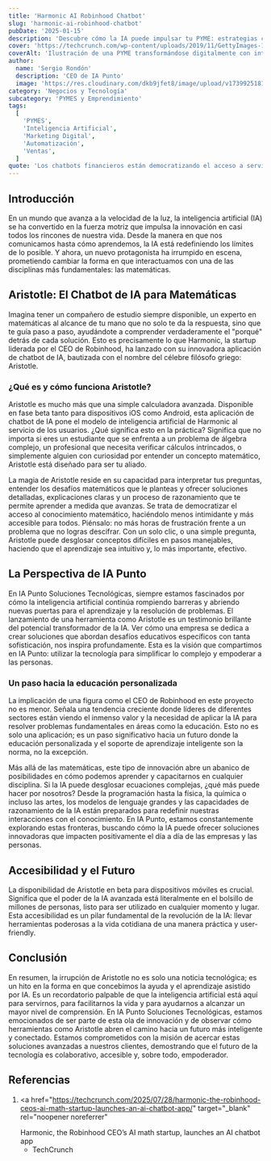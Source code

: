 ```yaml
---
title: 'Harmonic AI Robinhood Chatbot'
slug: 'harmonic-ai-robinhood-chatbot'
pubDate: '2025-01-15'
description: 'Descubre cómo la IA puede impulsar tu PYME: estrategias concretas de marketing, automatización y datos para aumentar ventas.'
cover: 'https://techcrunch.com/wp-content/uploads/2019/11/GettyImages-1047349788-1.jpg?w=1024'
coverAlt: 'Ilustración de una PYME transformándose digitalmente con inteligencia artificial.'
author:
  name: 'Sergio Rondón'
  description: 'CEO de IA Punto'
  image: 'https://res.cloudinary.com/dkb9jfet8/image/upload/v1739925181/sergio_gdcaeh.png'
category: 'Negocios y Tecnología'
subcategory: 'PYMES y Emprendimiento'
tags:
  [
    'PYMES',
    'Inteligencia Artificial',
    'Marketing Digital',
    'Automatización',
    'Ventas',
  ]
quote: 'Los chatbots financieros están democratizando el acceso a servicios bancarios. — Sergio Rondón'
---
```

<h2 id="introduccion">Introducción</h2>

En un mundo que avanza a la velocidad de la luz, la inteligencia artificial (IA) se ha convertido en la fuerza motriz que impulsa la innovación en casi todos los rincones de nuestra vida. Desde la manera en que nos comunicamos hasta cómo aprendemos, la IA está redefiniendo los límites de lo posible. Y ahora, un nuevo protagonista ha irrumpido en escena, prometiendo cambiar la forma en que interactuamos con una de las disciplinas más fundamentales: las matemáticas.

<h2 id="aristotle-el-chatbot-de-ia-para-matematicas">
  Aristotle: El Chatbot de IA para Matemáticas
</h2>

Imagina tener un compañero de estudio siempre disponible, un experto en matemáticas al alcance de tu mano que no solo te da la respuesta, sino que te guía paso a paso, ayudándote a comprender verdaderamente el "porqué" detrás de cada solución. Esto es precisamente lo que Harmonic, la startup liderada por el CEO de Robinhood, ha lanzado con su innovadora aplicación de chatbot de IA, bautizada con el nombre del célebre filósofo griego: Aristotle.

<h3 id="que-es-y-como-funciona-aristotle">
  ¿Qué es y cómo funciona Aristotle?
</h3>

Aristotle es mucho más que una simple calculadora avanzada. Disponible en fase beta tanto para dispositivos iOS como Android, esta aplicación de chatbot de IA pone el modelo de inteligencia artificial de Harmonic al servicio de los usuarios. ¿Qué significa esto en la práctica? Significa que no importa si eres un estudiante que se enfrenta a un problema de álgebra complejo, un profesional que necesita verificar cálculos intrincados, o simplemente alguien con curiosidad por entender un concepto matemático, Aristotle está diseñado para ser tu aliado.

La magia de Aristotle reside en su capacidad para interpretar tus preguntas, entender los desafíos matemáticos que le planteas y ofrecer soluciones detalladas, explicaciones claras y un proceso de razonamiento que te permite aprender a medida que avanzas. Se trata de democratizar el acceso al conocimiento matemático, haciéndolo menos intimidante y más accesible para todos. Piénsalo: no más horas de frustración frente a un problema que no logras descifrar. Con un solo clic, o una simple pregunta, Aristotle puede desglosar conceptos difíciles en pasos manejables, haciendo que el aprendizaje sea intuitivo y, lo más importante, efectivo.

<h2 id="la-perspectiva-de-ia-punto">La Perspectiva de IA Punto</h2>

En IA Punto Soluciones Tecnológicas, siempre estamos fascinados por cómo la inteligencia artificial continúa rompiendo barreras y abriendo nuevas puertas para el aprendizaje y la resolución de problemas. El lanzamiento de una herramienta como Aristotle es un testimonio brillante del potencial transformador de la IA. Ver cómo una empresa se dedica a crear soluciones que abordan desafíos educativos específicos con tanta sofisticación, nos inspira profundamente. Esta es la visión que compartimos en IA Punto: utilizar la tecnología para simplificar lo complejo y empoderar a las personas.

<h3 id="un-paso-hacia-la-educacion-personalizada">
  Un paso hacia la educación personalizada
</h3>

La implicación de una figura como el CEO de Robinhood en este proyecto no es menor. Señala una tendencia creciente donde líderes de diferentes sectores están viendo el inmenso valor y la necesidad de aplicar la IA para resolver problemas fundamentales en áreas como la educación. Esto no es solo una aplicación; es un paso significativo hacia un futuro donde la educación personalizada y el soporte de aprendizaje inteligente son la norma, no la excepción.

Más allá de las matemáticas, este tipo de innovación abre un abanico de posibilidades en cómo podemos aprender y capacitarnos en cualquier disciplina. Si la IA puede desglosar ecuaciones complejas, ¿qué más puede hacer por nosotros? Desde la programación hasta la física, la química o incluso las artes, los modelos de lenguaje grandes y las capacidades de razonamiento de la IA están preparados para redefinir nuestras interacciones con el conocimiento. En IA Punto, estamos constantemente explorando estas fronteras, buscando cómo la IA puede ofrecer soluciones innovadoras que impacten positivamente el día a día de las empresas y las personas.

<h2 id="accesibilidad-y-el-futuro">Accesibilidad y el Futuro</h2>

La disponibilidad de Aristotle en beta para dispositivos móviles es crucial. Significa que el poder de la IA avanzada está literalmente en el bolsillo de millones de personas, listo para ser utilizado en cualquier momento y lugar. Esta accesibilidad es un pilar fundamental de la revolución de la IA: llevar herramientas poderosas a la vida cotidiana de una manera práctica y user-friendly.

<h2 id="conclusion">Conclusión</h2>

En resumen, la irrupción de Aristotle no es solo una noticia tecnológica; es un hito en la forma en que concebimos la ayuda y el aprendizaje asistido por IA. Es un recordatorio palpable de que la inteligencia artificial está aquí para servirnos, para facilitarnos la vida y para ayudarnos a alcanzar un mayor nivel de comprensión. En IA Punto Soluciones Tecnológicas, estamos emocionados de ser parte de esta ola de innovación y de observar cómo herramientas como Aristotle abren el camino hacia un futuro más inteligente y conectado. Estamos comprometidos con la misión de acercar estas soluciones avanzadas a nuestros clientes, demostrando que el futuro de la tecnología es colaborativo, accesible y, sobre todo, empoderador.

<h2 id="referencias">Referencias</h2>

1.  <a
      href="https://techcrunch.com/2025/07/28/harmonic-the-robinhood-ceos-ai-math-startup-launches-an-ai-chatbot-app/"
      target="_blank"
      rel="noopener noreferrer"
    >
      Harmonic, the Robinhood CEO’s AI math startup, launches an AI chatbot app
      - TechCrunch
    </a>
